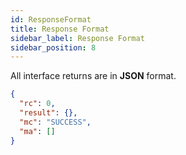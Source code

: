 ```yaml
---
id: ResponseFormat
title: Response Format
sidebar_label: Response Format
sidebar_position: 8
---
```


All interface returns are in **JSON** format.

```json title="Response"
{
  "rc": 0,
  "result": {},
  "mc": "SUCCESS",
  "ma": []
}
```
